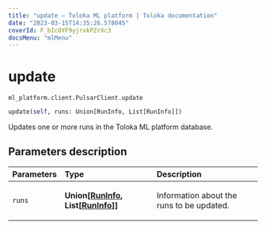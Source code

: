 ```yaml
---
title: "update — Toloka ML platform | Toloka documentation"
date: "2023-03-15T14:35:26.578045"
coverId: F_bIcOYF9yjrxkPZrXc3
docsMenu: "mlMenu"
---
```


# update

`ml_platform.client.PulsarClient.update`

```python
update(self, runs: Union[RunInfo, List[RunInfo]])
```

Updates one or more runs in the Toloka ML platform database.

## Parameters description

| Parameters | Type | Description |
| :----------| :----| :-----------|
`runs`|**Union\[[RunInfo](/docs/toloka-ml/reference/ml_platform.core.RunInfo), List\[[RunInfo](/docs/toloka-ml/reference/ml_platform.core.RunInfo)\]\]**|<p>Information about the runs to be updated.</p>
